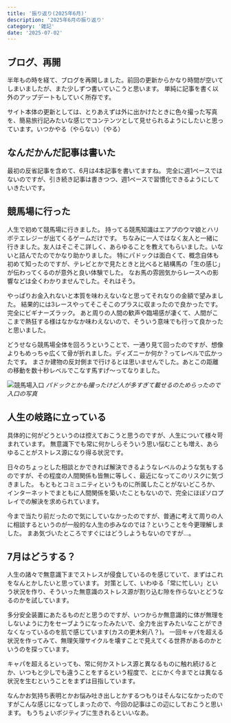 ```yaml
---
title: '振り返り(2025年6月)'
description: '2025年6月の振り返り'
category: '雑記'
date: '2025-07-02'
---
```


## ブログ、再開
半年もの時を経て、ブログを再開しました。前回の更新からかなり時間が空いてしまいましたが、また少しずつ書いていこうと思います。
単純に記事を書く以外のアップデートもしていく所存です。

サイト本体の更新としては、とりあえずは外に出かけたときに色々撮った写真を、簡易旅行記みたいな感じでコンテンツとして見せられるようにしたいと思っています。いつかやる（やらない）（やる）

## なんだかんだ記事は書いた
最初の反省記事を含めて、6月は4本記事を書いてますね。
完全に週1ペースではないのですが、引き続き記事は書きつつ、週1ペースで習慣化できるようにしていきたいです。

## 競馬場に行った
人生で初めて競馬場に行きました。
持ってる競馬知識はエアプのウマ娘とハリボテエレジーが出てくるゲームだけです。
ちなみに一人ではなく友人と一緒に行きました。友人はそこそこ詳しく、あらゆることを教えてもらいました。いないと詰んでたのでかなり助かりました。
特にパドックは面白くて、概念自体も初めて知ったのですが、テレビとかで見たときと比べると結構馬の「生の感じ」が伝わってくるのが意外と良い体験でした。
なお馬の雰囲気からレースへの影響などは全くわかりませんでした。それはそう。

やっぱりお金入れないと本質を味わえないなと思ってそれなりの金額で望みました。
結果的には3レースやってそこそこのプラスに収まったので良かったです。完全にビギナーズラック。
あと周りの人間の歓声や臨場感が凄くて、人間がここまで熱狂する様はなかなか味わえないので、そういう意味でも行って良かったと思いました。

どうせなら競馬場全体を回ろうということで、一通り見て回ったのですが、想像よりもめっちゃ広くて骨が折れました。ディズニーか何か？ってレベルで広かったです。
まさか建物の反対側まで行けるとは思いませんでした。あとこの距離の移動を数十秒レベルでこなす馬すげ〜ってなりました。

![競馬場入口](https://r2.nanahayui.com/250702-01.webp "競馬場入口")
*パドックとかも撮ったけど人が多すぎて載せるのためらったので入口の写真*

## 人生の岐路に立っている
具体的に何がどうというのは控えておこうと思うのですが、人生について様々苛まれています。
無意識下でも常に何かしらそういう思い悩むことも増え、あらゆることがストレス源になり得る状況です。

日々のちょっとした相談とかできれば解決できるようなレベルのような気もするのですが、その程度の人間関係も皆無に等しく、最近になってこのリスクに気づきました。
もともとコミュニティというものに所属したことがないどころか、インターネットでまともに人間関係を築いたこともないので、完全にほぼソロプレイでの解決を求められています。

今まで当たり前だったので気にしていなかったのですが、普通に考えて周りの人に相談するというのが一般的な人生の歩みなのでは？ということを今更理解しました。
まあ気づいたところですぐにはどうしようもないのですが…。

## 7月はどうする？
人生の諸々で無意識下までストレスが侵食しているのを感じていて、まずはこれをなんとかしたいと思っています。
対策として、いわゆる「常に忙しい」という状況を作り、そういった無意識のストレス源が割り込む隙を作らないとどうなるのかを試しています。

多分安全装置にあたるものだと思うのですが、いつからか無意識的に体が無理をしないように力をセーブようになったみたいで、全力を出すみたいなことができなくなっているのを肌で感じています(カスの更木剣八？)。
一回キャパを超える状況を作ってみて、無理矢理サイクルを壊すことで見えてくる世界があるのかというのを探っています。

キャパを超えるといっても、常に何かストレス源と異なるものに触れ続けるとか、いつもと少しでも違うことをするという程度で、とにかく今までとは異なる状況を生むということをまずは目指しています。

なんかお気持ち表明とかお悩み吐き出しとかするつもりはそんなになかったのですがこんな感じになってしまったので、今回の記事はこの辺にしておこうと思います。
もうちょいポジティブに生きれるといいなあ。
